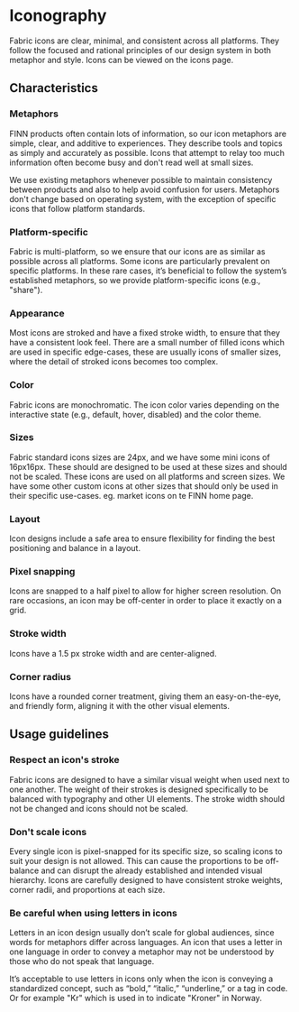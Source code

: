 # Iconography

Fabric icons are clear, minimal, and consistent across all platforms. They follow the focused and rational principles of our design system in both metaphor and style. Icons can be viewed on the icons page.

## Characteristics


### Metaphors
FINN products often contain lots of information, so our icon metaphors are simple, clear, and additive to experiences. They describe tools and topics as simply and accurately as possible. Icons that attempt to relay too much information often become busy and don't read well at small sizes.

We use existing metaphors whenever possible to maintain consistency between products and also to help avoid confusion for users. Metaphors don't change based on operating system, with the exception of specific icons that follow platform standards.


### Platform-specific
Fabric is multi-platform, so we ensure that our icons are as similar as possible across all platforms. Some icons are particularly prevalent on specific platforms. In these rare cases, it’s beneficial to follow the system’s established metaphors, so we provide platform-specific icons (e.g., "share").


### Appearance
Most icons are stroked and have a fixed stroke width, to ensure that they have a consistent look feel. There are a small number of filled icons which are used in specific edge-cases, these are usually icons of smaller sizes, where the detail of stroked icons becomes too complex.


### Color
Fabric icons are monochromatic. The icon color varies depending on the interactive state (e.g., default, hover, disabled) and the color theme.


### Sizes
Fabric standard icons sizes are 24px, and we have some mini icons of 16px16px. These should are designed to be used at these sizes and should not be scaled. These icons are used on all platforms and screen sizes. We have some other custom icons at other sizes that should only be used in their specific use-cases. eg. market icons on te FINN home page.


### Layout
Icon designs include a safe area to ensure flexibility for finding the best positioning and balance in a layout.


### Pixel snapping
Icons are snapped to a half pixel to allow for higher screen resolution. On rare occasions, an icon may be off-center in order to place it exactly on a grid.


### Stroke width
Icons have a 1.5 px stroke width and are center-aligned.


### Corner radius
Icons have a rounded corner treatment, giving them an easy-on-the-eye, and friendly form, aligning it with the other visual elements. 



## Usage guidelines

### Respect an icon's stroke
Fabric icons are designed to have a similar visual weight when used next to one another. The weight of their strokes is designed specifically to be balanced with typography and other UI elements. The stroke width should not be changed and icons should not be scaled. 


### Don't scale icons

Every single icon is pixel-snapped for its specific size, so scaling icons to suit your design is not allowed. This can cause the proportions to be off-balance and can disrupt the already established and intended visual hierarchy. Icons are carefully designed to have consistent stroke weights, corner radii, and proportions at each size.


### Be careful when using letters in icons

Letters in an icon design usually don’t scale for global audiences, since words for metaphors differ across languages. An icon that uses a letter in one language in order to convey a metaphor may not be understood by those who do not speak that language.

It’s acceptable to use letters in icons only when the icon is conveying a standardized concept, such as “bold,” “italic,” “underline,” or a tag in code. Or for example "Kr" which is used in to indicate "Kroner" in Norway. 
